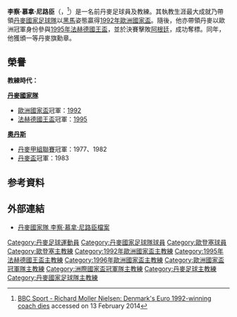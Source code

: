 {{noteTA
|G1=uefa
|T=zh-hk:李察·慕拿·尼路臣;zh-cn:里查德·莫勒·尼尔森;
|1=zh-hk:李察·慕拿·尼路臣;zh-cn:里查德·莫勒·尼尔森;
|2=zh-hk:李察;zh-cn:里查德;
|3=zh-hk:慕拿;zh-cn:莫勒;
|4=zh-hk:尼路臣;zh-cn:尼尔森;
}}
{{Infobox Football biography 2
| playername          = 李察·慕拿·尼路臣<br>{{lang|da|Richard Møller Nielsen}}
| image                = [[File:Richard_Møller_Nielsen_2010-10-01.JPG|240px]]
| dateofbirth         = {{birth date        |1937|8|19}}
| dateofdeath         = {{death date and age|2014|2|13|1937|8|19}}
| cityofbirth         = 
| countryofbirth      = {{DEN}}
| height              = 
| position            = 
| currentclub         =  
| clubnumber          = 
| years1              = 1955–1962 |clubs1 = {{flagicon|DEN}} [[奧丹斯足球會|奧丹斯]]    |caps1 =     |goals1 = 
| nationalyears1      = 1959–1961 |nationalteam1 = {{fb|DEN}}                          |nationalcaps1 =2  |nationalgoals1 = 0| 
| pcupdate            = 
| ntupdate            = 
| manageryears1       = 1962–63 |managerclubs1  = {{flagicon|DEN}} [[Brobyværk_IF|Brobyværk IF]]       
| manageryears2       = 1964–67 |managerclubs2  = {{flagicon|DEN}} [[奧丹斯足球會|奧丹斯]]      
| manageryears3       = 1968–69 |managerclubs3  = {{flagicon|DEN}} [[埃斯比约联合足球俱乐部|艾斯堡]]       
| manageryears4       = 1969–74 |managerclubs4  = {{flagicon|DEN}} {{tsl|en|FC Svendborg||史雲堡}}       
| manageryears5       = 1974–75 |managerclubs5  = {{flagicon|DEN}} [[1909足球會|B1909]]       
| manageryears6       = 1975–85 |managerclubs6  = {{flagicon|DEN}} [[奧丹斯足球會|奧丹斯]]       
| manageryears7       = 1978–89 |managerclubs7  = {{flagicon|DEN}} [[丹麥21歲以下國家足球隊|丹麥U21]]       
| manageryears8       = 1987–90 |managerclubs8  = {{fb|DEN}}（助教）       
| manageryears9       = 1989     |managerclubs9  = {{fb|DEN}}（室內五人足球）      
| manageryears10      = 1990–96 |managerclubs10 = {{fb|DEN}}       
| manageryears11      = 1996–99 |managerclubs11 = {{fb|FIN}}       
| manageryears12      = 2000–02 |managerclubs12 = {{fb|ISR}}       
| manageryears13      = 2003     |managerclubs13 = {{flagicon|DEN}} {{tsl|en|Kolding FC||科靈}}      
}}
'''李察·慕拿·尼路臣'''（{{lang-da|Richard Møller Nielsen}}，{{bd|1937年|8月19日|2014年|2月13日|catIdx=Nielsen}}<ref>[http://www.bbc.com/sport/0/football/26170849 BBC Sport - Richard Moller Nielsen: Denmark's Euro 1992-winning coach dies] {{Wayback|url=http://www.bbc.com/sport/0/football/26170849 |date=20150924202033 }}{{en}}accessed on 13 February 2014</ref>）是一名前丹麥足球員及教練。其執教生涯最大成就乃帶領[[丹麥國家足球隊|丹麥國家足球隊]]以[[黑馬|黑馬]]姿態贏得[[1992年歐洲國家盃|1992年歐洲國家盃]]。隨後，他亦帶領丹麥以歐洲冠軍身份參與[[1995年法赫德国王杯足球赛|1995年法赫德國王盃]]，並於決賽擊敗[[阿根廷國家足球隊|阿根廷]]，成功奪標。同年，他獲頒一等丹麥旗勳章。

==榮譽==
'''教練時代：'''

'''[[丹麥國家足球隊|丹麥國家隊]]'''
* [[歐洲國家盃|歐洲國家盃]]冠軍：[[1992年歐洲國家盃|1992]]
* [[法赫德國王盃|法赫德國王盃]]冠軍：[[1995年法赫德国王杯足球赛|1995]]

'''[[奧丹斯足球會|奧丹斯]]'''
* [[丹麥甲組聯賽|丹麥甲組聯賽]]冠軍：1977、1982
* [[丹麥盃|丹麥盃]]冠軍：1983

== 参考資料 ==
{{reflist}}

== 外部連結 ==
* [http://www.dbu.dk/landshold/Landsholdsdatabasen/LBasePlayerInfo.aspx?playerid=3058 丹麥國家隊 李察·慕拿·尼路臣檔案] {{Wayback|url=http://www.dbu.dk/landshold/Landsholdsdatabasen/LBasePlayerInfo.aspx?playerid=3058 |date=20150923225008 }}

{{1992年歐洲足球錦標賽丹麥參賽名單}}
{{1995年洲際國家盃足球賽丹麥參賽名單}}
{{1996年歐洲足球錦標賽丹麥參賽名單}}

{{DEFAULTSORT:Nielsen, Richard Moller}}
[[Category:丹麥足球運動員|Category:丹麥足球運動員]]
[[Category:丹麥國家足球隊球員|Category:丹麥國家足球隊球員]] 
[[Category:歐登塞球員|Category:歐登塞球員]]
[[Category:歐登塞主教練|Category:歐登塞主教練]]
[[Category:1992年歐洲國家盃主教練|Category:1992年歐洲國家盃主教練]]
[[Category:1995年法赫德國王盃主教練|Category:1995年法赫德國王盃主教練]]
[[Category:1996年歐洲國家盃主教練|Category:1996年歐洲國家盃主教練]]
[[Category:歐洲國家盃冠軍隊主教練|Category:歐洲國家盃冠軍隊主教練]]
[[Category:洲際國家盃冠軍隊主教練|Category:洲際國家盃冠軍隊主教練]]
[[Category:丹麥足球主教練|Category:丹麥足球主教練]]
[[Category:丹麥國家足球隊主教練|Category:丹麥國家足球隊主教練]]